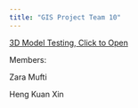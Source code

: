 ---
title: "GIS Project Team 10"
---

[3D Model Testing, Click to Open](https://3d-map-derna.netlify.app)

Members:

Zara Mufti

Heng Kuan Xin
